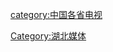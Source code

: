 {{Catnav|頁面分類|各種主題的頁面分類|依中国各省来作的分类|中国各省电视}}
{{Catnav|頁面分類|各種主題的頁面分類|依中国各省来作的分类|中国各省媒体|湖北媒体}}
{{Catnav|頁面分類|各種主題的頁面分類|依中国各省来作的分类|中国各省媒体|中国各省电视}}
{{Catnav|頁面分類|...|电视|各國電視|中国电视|中国各省电视}}
{{Catnav|頁面分類|...|中国媒体|中国各省媒体|湖北媒体}}

[[Category:湖北媒体|Category:湖北媒体]]
[[category:中国各省电视|category:中国各省电视]]